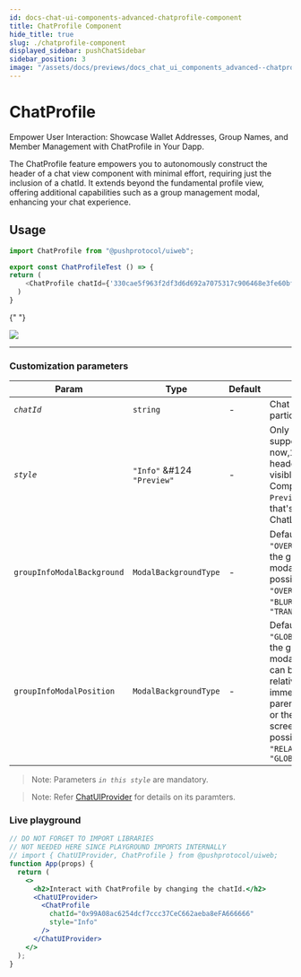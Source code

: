 ```yaml
---
id: docs-chat-ui-components-advanced-chatprofile-component
title: ChatProfile Component
hide_title: true
slug: ./chatprofile-component
displayed_sidebar: pushChatSidebar
sidebar_position: 3
image: "/assets/docs/previews/docs_chat_ui_components_advanced--chatprofile_component.png"
---
```


# ChatProfile

Empower User Interaction: Showcase Wallet Addresses, Group Names, and Member Management with ChatProfile in Your Dapp.

The ChatProfile feature empowers you to autonomously construct the header of a chat view component with minimal effort, requiring just the inclusion of a chatId. It extends beyond the fundamental profile view, offering additional capabilities such as a group management modal, enhancing your chat experience.


<Head>
  <title>{`
    ChatProfile | UI Components (@pushprotocol/uiweb) | Push Chat | Push
    Documentation
  `}</title>
</Head>


## Usage

<Tabs className="codetabs" groupId="code-examples">
  <TabItem value="react" attributes={{className: "codetab react"}} default>

```typescript
import ChatProfile from "@pushprotocol/uiweb";

export const ChatProfileTest () => {
return (
    <ChatProfile chatId={'330cae5f963f2df3d6d692a7075317c906468e3fe60bfb8280a7e125208939e1'} style='Info' />
  )
}
```

{" "}

<ModalContainer>
  <img
    src={
      require("/static/assets/docs/chat/ui-components/advanced/integrate-advanced-chatprofile-component/chat-profile.png")
        .default
    }
  />
</ModalContainer>

  </TabItem>
</Tabs>

---

### Customization parameters

| Param                      | Type                       | Default | Remarks                                                                                                                                                                                                     |
| -------------------------- | -------------------------- | ------- | ----------------------------------------------------------------------------------------------------------------------------------------------------------------------------------------------------------- |
| _`chatId`_                 | `string`                   | -       | Chat id for a particular chat                                                                                                                                                                               |
| _`style`_                  | `"Info"` &#124 `"Preview"` | -       | Only have Info support as of now,`Info` is the header that’s visible in ChatView Component, `Preview` is the one that's visible in ChatListComponent                                                        |
| `groupInfoModalBackground` | `ModalBackgroundType`      | -       | Default value is `"OVERLAY"`, decides the group info modal background, possible values are `"OVERLAY"` &#124 `"BLUR"` &#124 `"TRANSPARENT"`                                                                 |
| `groupInfoModalPosition`   | `ModalBackgroundType`      | -       | Default value is `"GLOBAL"`, decides the group info modal position, it can be either relative to immediate parent(RELATIVE) or the entire screen(GLOBAL), possible values are `"RELATIVE"` &#124 `"GLOBAL"` |

> Note: Parameters _`in this style`_ are mandatory.

> Note: Refer [ChatUIProvider](/docs/chat/ui-components/Advanced/ChatUIProvider/) for details on its paramters.

### Live playground

```jsx live
// DO NOT FORGET TO IMPORT LIBRARIES
// NOT NEEDED HERE SINCE PLAYGROUND IMPORTS INTERNALLY
// import { ChatUIProvider, ChatProfile } from @pushprotocol/uiweb;
function App(props) {
  return (
    <>
      <h2>Interact with ChatProfile by changing the chatId.</h2>
      <ChatUIProvider>
        <ChatProfile
          chatId="0x99A08ac6254dcf7ccc37CeC662aeba8eFA666666"
          style="Info"
        />
      </ChatUIProvider>
    </>
  );
}
```
